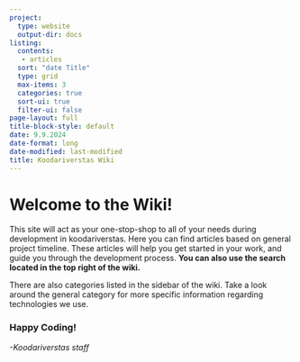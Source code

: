 ```yaml
---
project:
  type: website
  output-dir: docs
listing:
  contents: 
   - articles
  sort: "date Title"
  type: grid
  max-items: 3
  categories: true
  sort-ui: true
  filter-ui: false
page-layout: full
title-block-style: default
date: 9.9.2024
date-format: long
date-modified: last-modified
title: Koodariverstas Wiki
---
```


# Welcome to the Wiki!

This site will act as your one-stop-shop to all of your needs during development in koodariverstas. Here you can find articles based on general project timeline. These articles will help you get started in your work, and guide you through the development process. **You can also use the search located in the top right of the wiki.**

There are also categories listed in the sidebar of the wiki. Take a look around the general category for more specific information regarding technologies we use.

### Happy Coding!

*-Koodariverstas staff*
